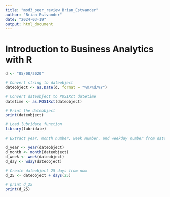 ---
title: "mod3_peer_review_Brian_Estvander"
author: "Brian Estvander"
date: "2024-03-19"
output: html_document
---
# Introduction to Business Analytics with R
```{r}
d <- "05/08/2020"

# Convert string to dateobject
dateobject <- as.Date(d, format = "%m/%d/%Y")

# Convert dateobject to POSIXct datetime
datetime <- as.POSIXct(dateobject)
```


```{r}
# Print the dateobject
print(dateobject)
```

```{r}
# Load lubridate function
library(lubridate)
```

```{r}
# Extract year, month number, week number, and weekday number from dateobject.

d_year <- year(dateobject)
d_month <- month(dateobject)
d_week <- week(dateobject)
d_day <- wday(dateobject)
```

```{r}
# Create dateobject 25 days from now
d_25 <- dateobject + days(25)

# print d_25
print(d_25)
```

